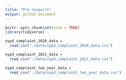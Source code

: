 ```yaml
---
title: "Pre-research"
output: github_document
---
```


```r
knitr::opts_chunk$set(echo = TRUE)
library(tidyverse)
```

```r
nypd_complaint_2020_data = 
  read_csv("./data/nypd_complaint_2020_data.csv")

nypd_complaint_2021_data = 
  read_csv("./data/nypd_complaint_2021_data.csv")

nypd_complaint_two_year_data = 
  read_csv("./data/nypd_complaint_two_year_data.csv")
```









